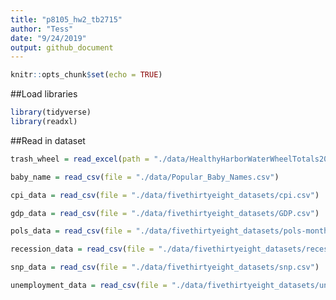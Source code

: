 ```yaml
---
title: "p8105_hw2_tb2715"
author: "Tess"
date: "9/24/2019"
output: github_document
---
```


```r
knitr::opts_chunk$set(echo = TRUE)
```

##Load libraries
```r
library(tidyverse)
library(readxl)
```

##Read in dataset
```r
trash_wheel = read_excel(path = "./data/HealthyHarborWaterWheelTotals2018-7-28.xlsx")

baby_name = read_csv(file = "./data/Popular_Baby_Names.csv")

cpi_data = read_csv(file = "./data/fivethirtyeight_datasets/cpi.csv")

gdp_data = read_csv(file = "./data/fivethirtyeight_datasets/GDP.csv")

pols_data = read_csv(file = "./data/fivethirtyeight_datasets/pols-month.csv")

recession_data = read_csv(file = "./data/fivethirtyeight_datasets/recessions.csv")

snp_data = read_csv(file = "./data/fivethirtyeight_datasets/snp.csv")

unemployment_data = read_csv(file = "./data/fivethirtyeight_datasets/unemployment.csv")
```

